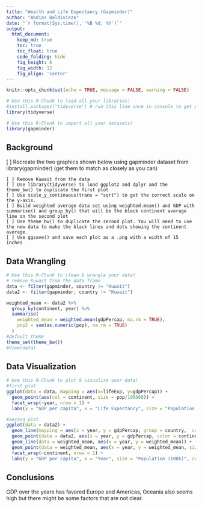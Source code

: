 ```yaml
---
title: "Wealth and Life Expectancy (Gapminder)"
author: "Abdias Baldiviezo"
date: "`r format(Sys.time(), '%B %d, %Y')`"
output:
  html_document:  
    keep_md: true
    toc: true
    toc_float: true
    code_folding: hide
    fig_height: 6
    fig_width: 12
    fig_align: 'center'
---
```


```r
knitr::opts_chunk$set(echo = TRUE, message = FALSE, warning = FALSE)
```

```r
# Use this R-Chunk to load all your libraries!
#install.packages("tidyverse") # run this line once in console to get package
library(tidyverse)

```

```r
# Use this R-Chunk to import all your datasets!
library(gapminder)
```

## Background

[ ] Recreate the two graphics shown below using gapminder dataset from library(gapminder) (get them to match as closely as you can)

    [ ] Remove Kuwait from the data
    [ ] Use library(tidyverse) to load ggplot2 and dplyr and the theme_bw() to duplicate the first plot
    [ ] Use scale_y_continuous(trans = "sqrt") to get the correct scale on the y-axis.
    [ ] Build weighted average data set using weighted.mean() and GDP with summarise() and group_by() that will be the black continent average line on the second plot
    [ ] Use theme_bw() to duplicate the second plot. You will need to use the new data to make the black lines and dots showing the continent average.
    [ ] Use ggsave() and save each plot as a .png with a width of 15 inches


## Data Wrangling

```r
# Use this R-Chunk to clean & wrangle your data!
# remove Kuwait from the data frame
data <- filter(gapminder, country != "Kuwait")
data2 <- filter(gapminder, country != "Kuwait")

weighted_mean <- data2 %>%
  group_by(continent, year) %>%
  summarise(
    weighted_mean = weighted.mean(gdpPercap, na.rm = TRUE), 
    pop2 = sum(as.numeric(pop), na.rm = TRUE)
  )
#default theme 
theme_set(theme_bw()) 
#View(data)


```

## Data Visualization

```r
# Use this R-Chunk to plot & visualize your data!
#first plot
ggplot(data = data, mapping = aes(x=lifeExp, y=gdpPercap)) + 
  geom_point(aes(col = continent, size = pop/100000)) + 
  facet_wrap(~year, nrow = 1) + 
  labs(y = "GDP per capita", x = "Life Expectancy", size = "Population (100k)")

#second plot
ggplot(data = data2) + 
  geom_line(mapping = aes(x = year, y = gdpPercap, group = country,  color = continent)) +  
  geom_point(data = data2, aes(x = year, y = gdpPercap, color = continent)) + 
  geom_line(data = weighted_mean, aes(x = year, y = weighted_mean)) + 
  geom_point(data = weighted_mean, aes(x = year, y = weighted_mean, size = pop2/100000)) +  
  facet_wrap(~continent, nrow = 1) +
  labs(y = "GDP per capita", x = "Year", size = "Population (100k)", color = "Continent")

```

## Conclusions


GDP over the years has favored Europe and Americas, Oceania also seems high but there might be some factors that are not clear.
